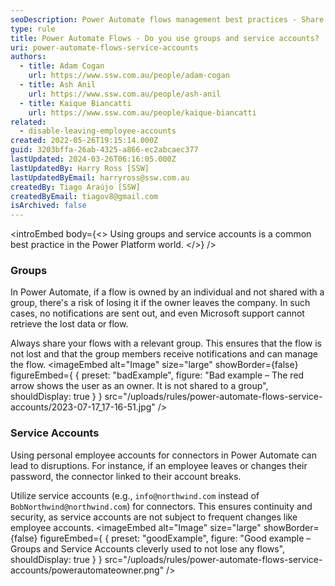 ```yaml
---
seoDescription: Power Automate flows management best practices - Share flows with groups and use service accounts to ensure continuity and security.
type: rule
title: Power Automate Flows - Do you use groups and service accounts?
uri: power-automate-flows-service-accounts
authors:
  - title: Adam Cogan
    url: https://www.ssw.com.au/people/adam-cogan
  - title: Ash Anil
    url: https://www.ssw.com.au/people/ash-anil
  - title: Kaique Biancatti
    url: https://www.ssw.com.au/people/kaique-biancatti
related:
  - disable-leaving-employee-accounts
created: 2022-05-26T19:15:14.000Z
guid: 3203bffa-26ab-4325-a866-ec2abcaec377
lastUpdated: 2024-03-26T06:16:05.000Z
lastUpdatedBy: Harry Ross [SSW]
lastUpdatedByEmail: harryross@ssw.com.au
createdBy: Tiago Araújo [SSW]
createdByEmail: tiagov8@gmail.com
isArchived: false
---
```


<introEmbed
  body={<>
Using groups and service accounts is a common best practice in the Power Platform world.
  </>}
/>
### Groups

In Power Automate, if a flow is owned by an individual and not shared with a group, there's a risk of losing it if the owner leaves the company. In such cases, no notifications are sent out, and even Microsoft support cannot retrieve the lost data or flow.

Always share your flows with a relevant group. This ensures that the flow is not lost and that the group members receive notifications and can manage the flow.
<imageEmbed
  alt="Image"
  size="large"
  showBorder={false}
  figureEmbed={ {
    preset: "badExample",
    figure: "Bad example – The red arrow shows the user as an owner. It is not shared to a group",
    shouldDisplay: true
  } }
  src="/uploads/rules/power-automate-flows-service-accounts/2023-07-17_17-16-51.jpg"
/>

### Service Accounts

Using personal employee accounts for connectors in Power Automate can lead to disruptions. For instance, if an employee leaves or changes their password, the connector linked to their account breaks.

Utilize service accounts (e.g., `info@northwind.com` instead of `BobNorthwind@northwind.com`) for connectors. This ensures continuity and security, as service accounts are not subject to frequent changes like employee accounts.
<imageEmbed
  alt="Image"
  size="large"
  showBorder={false}
  figureEmbed={ {
    preset: "goodExample",
    figure: "Good example – Groups and Service Accounts cleverly used to not lose any flows",
    shouldDisplay: true
  } }
  src="/uploads/rules/power-automate-flows-service-accounts/powerautomateowner.png"
/>
